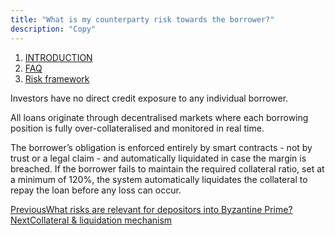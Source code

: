 ```yaml
---
title: "What is my counterparty risk towards the borrower?"
description: "Copy"
---
```


1. [INTRODUCTION](/documentation/introduction)
2. [FAQ](/documentation/introduction/faq)
3. [Risk framework](/documentation/introduction/faq/risk-framework)

Investors have no direct credit exposure to any individual borrower.

All loans originate through decentralised markets where each borrowing position is fully over-collateralised and monitored in real time.

The borrower’s obligation is enforced entirely by smart contracts - not by trust or a legal claim - and automatically liquidated in case the margin is breached. If the borrower fails to maintain the required collateral ratio, set at a minimum of 120%, the system automatically liquidates the collateral to repay the loan before any loss can occur.

[PreviousWhat risks are relevant for depositors into Byzantine Prime?](/documentation/introduction/faq/risk-framework/what-risks-are-relevant-for-depositors-into-byzantine-prime)[NextCollateral & liquidation mechanism](/documentation/introduction/faq/collateral-and-liquidation-mechanism)
